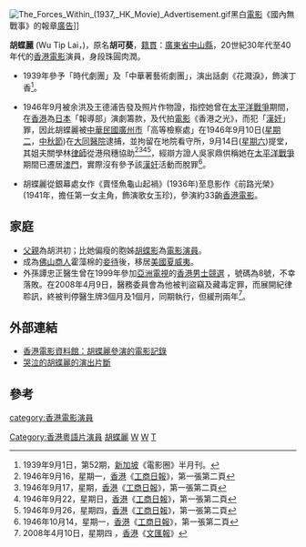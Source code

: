 [[File:The_Forces_Within_(1937,_HK_Movie)_Advertisement.gif|thumb]]黑白[[電影|電影]]《國內無戰事》的報章[[廣告|廣告]]]]

'''胡蝶麗''' (Wu Tip Lai，{{bd||}})，原名'''胡可葵'''，[[籍貫|籍貫]]：[[廣東省|廣東省]][[中山縣|中山縣]]，20世紀30年代至40年代的[[香港|香港]][[電影|電影]]演員，身段珠圓肉潤。

* 1939年參予「時代劇團」及「中華著藝術劇團」，演出話劇《花濺淚》，飾演丁香<ref>1939年9月1日，第52期，[[新加坡|新加坡]]《電影圈》半月刊。</ref>。

* 1946年9月被余洪及王德浦告發及照片作物證，指控她曾在[[太平洋戰爭|太平洋戰爭]]期間，在[[香港|香港]]為[[日本|日本]]「報導部」演劇籌款，及代拍[[電影|電影]]《香港之光》，而犯「[[漢奸|漢奸]]」罪，因此胡蝶麗被[[中華民國|中華民國]][[廣州市|廣州市]]「高等檢察處」在1946年9月10日([[星期二|星期二]]，[[中秋節|中秋節]])在[[大同醫院|大同醫院]]逮捕，並拘留在地院看守所，9月14日([[星期六|星期六]])提堂，其姐夫關學林[[律師|律師]]從港飛穗協助<ref>1946年9月16，星期一，[[香港|香港]]《[[工商日報|工商日報]]》，第一張第二頁</ref><ref>1946年9月17，星期，[[香港|香港]]《[[工商日報|工商日報]]》，第一張第二頁</ref><ref>1946年9月22，星期日，[[香港|香港]]《[[工商日報|工商日報]]》，第一張第二頁</ref><ref>1946年9月26，星期四，[[香港|香港]]《[[工商日報|工商日報]]》，第一張第二頁</ref>，經辯方證人吳家鼎供稱她在[[太平洋戰爭|太平洋戰爭]]期間已遷居[[澳門|澳門]]，實際沒有參予該[[漢奸|漢奸]]活動而脫罪<ref>1946年10月14，星期一，[[香港|香港]]《[[工商日報|工商日報]]》，第一張第二頁</ref>。

* 胡蝶麗從銀幕處女作《賣怪魚龜山起禍》(1936年)至息影作《前路光榮》(1941年，擔任第一女主角，飾演歌女玉珍)，參演約33齣[[香港|香港]][[電影|電影]]。

== 家庭 ==
* [[父親|父親]]為胡洪初；比她偏瘦的胞姊[[胡蝶影|胡蝶影]]為[[電影|電影]][[演員|演員]]。
* 成為[[佛山|佛山]][[商人|商人]]霍藻棉的[[妾待|妾待]]後，移居[[美國|美國]][[夏威夷|夏威夷]]。
* 外孫譚忠正醫生曾在1999年參加[[亞洲電視|亞洲電視]]的[[香港男士競選|香港男士競選]] ，號碼為8號，不幸落敗。在2008年4月9日，醫務委員會為他被判盜竊及藏毒定罪，而展開紀律聆訊，終被判停醫生牌3個月及1個月，同期執行，但緩刑兩年<ref>2008年4月10日，星期四 ，[[香港|香港]]《[[文汇报_(香港)|文匯報]]》</ref>。

== 外部連結 ==
* [http://ipac.hkfa.lcsd.gov.hk/ipac20/ipac.jsp?session=CVO4765866964.2931&profile=hkfa&uri=link=3100036@!1009@!3100024@!3100036&aspect=basic_search&menu=search&ri=4&source=192.168.110.61@!horizon&term=%E8%83%A1%E8%9D%B6%E9%BA%97%2C&index=NAMEBRP 香港電影資料館：胡蝶麗參演的電影記錄]{{dead link|date=2018年4月 |bot=InternetArchiveBot |fix-attempted=yes }}
* [http://www.youtube.com/watch?v=whWjKmJnfc8&feature=related 哭泣的胡蝶麗的演出片斷]

== 參考 ==
<div class="references-small">
<references />
</div>


[[category:香港電影演員|category:香港電影演員]]
[[Category:香港粵語片演員|Category:香港粵語片演員]]
[[Category:中山人|胡蝶麗]]
[[Category:华裔美国人|W]]
[[Category:海外港人|W]]
[[Category:胡姓|T]]
